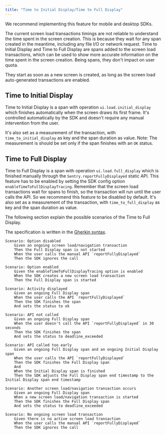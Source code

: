 ```yaml
---
title: "Time to Initial Display/Time to Full Display"
---
```


We recommend implementing this feature for mobile and desktop SDKs.

The current screen load transactions timings are not reliable to understand the time spent in the screen creation.
This is because they wait for any span created in the meantime, including any file I/O or network request.
Time to Initial Display and Time to Full Display are spans added to the screen load transactions,
which can be used to show more accurate information on the time spent in the screen creation.
Being spans, they don't impact on user quota.

They start as soon as a new screen is created, as long as the screen load auto-generated transactions are enabled.

## Time to Initial Display

Time to Initial Display is a span with operation `ui.load.initial_display` which finishes automatically
when the screen draws its first frame. It's controlled automatically by the SDK and doesn't
require any manual intervention from the user.

It's also set as a measurement of the transaction, with `time_to_initial_display` as key and the span duration as value.
Note: The measurement is should be set only if the span finishes with an `OK`  status.


## Time to Full Display

Time to Full Display is a span with operation `ui.load.full_display` which is finished manually through
the `Sentry.reportFullyDisplayed` static API. This feature has to be enabled by setting the SDK config
option `enableTimeToFullDisplayTracing`. Remember that the screen load transactions wait for spans to finish,
so the transaction will run until the user calls the API. So we recommend this feature to be disabled by default.
It's also set as a measurement of the transaction, with `time_to_full_display` as key and the span duration as value.

The following section explain the possible scenarios of the Time to Full Display.

The specification is written in the [Gherkin syntax](https://cucumber.io/docs/gherkin/reference/).

```Gherkin
Scenario: Option disabled
    Given an ongoing screen load/navigation transaction
    Then the Full Display span is not started
    When the user calls the manual API `reportFullyDisplayed`
    Then the SDK ignores the call

Scenario: Option enabled
    Given the enableTimeToFullDisplayTracing option is enabled
    When the SDK creates a new screen load transaction
    Then the Full Display span is started

Scenario: Activity displayed
    Given an ongoing Full Display span
    When the user calls the API `reportFullyDisplayed`
    Then the SDK finishes the span
    And sets the status to ok

Scenario: API not called
    Given an ongoing Full Display span
    When the user doesn't call the API `reportFullyDisplayed` in 30 seconds
    Then the SDK finishes the span
    And sets the status to deadline_exceeded

Scenario: API called too early
    Given an ongoing Full Display span and an ongoing Initial Display span
    When the user calls the API `reportFullyDisplayed`
    Then the SDK finishes the Full Display span
    And
    When the Initial Display span is finished
    Then the SDK adjusts the Full Display span end timestamp to the Initial Display span end timestamp

Scenario: Another screen load/navigation transaction occurs
    Given an ongoing Full Display span
    When a new screen load/navigation transaction is started
    Then the SDK finishes the Full Display span
    And sets the status to deadline_exceeded

Scenario: No ongoing screen load transaction
    Given there is no active screen load transaction
    When the user calls the manual API `reportFullyDisplayed`
    Then the SDK ignores the call

```
